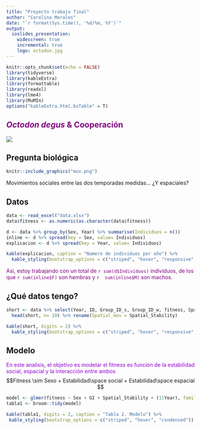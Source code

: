 ```yaml
---
title: "Proyecto trabajo final"
author: "Carolina Morales"
date: "`r format(Sys.time(), '%d/%m, %Y')`"
output:
  ioslides_presentation:
    widescreen: true
    incremental: true
    logo: octodon.jpg
---
```


```r
knitr::opts_chunk$set(echo = FALSE)
library(tidyverse)
library(kableExtra)
library(formattable)
library(readxl)
library(lme4)
library(MuMIn)
options("kableExtra.html.bsTable" = T)
```

## <span style="color:purple"> _Octodon degus_ & **Cooperación**</span>
![](degu.jpeg)



## Pregunta biológica

```r

knitr::include_graphics("mov.png")
```

<span style= "color:orchid4">Movimientos sociales entre las dos temporadas medidas... ¿Y espaciales? </span>


## Datos

```r
data <- read_excel("data.xlsx") 
data$fitness <- as.numeric(as.character(data$fitness))

d <- data %>% group_by(Sex, Year) %>% summarise(Individuos = n()) 
inline <- d %>% spread(key = Sex, value= Individuos) 
explicacion <- d %>% spread(key = Year, value= Individuos) 

kable(explicacion, caption = "Numero de individuos por año") %>%
  kable_styling(bootstrap_options = c("striped", "hover", "responsive", "condensed"), full_width = T)
```

<span style="color:purple">Asi, estoy trabajando con un total de `r sum(d$Individuos) ` individuos, de los que `r sum(inline$F)` son hembras y `r  sum(inline$M) ` son machos.</span>


## ¿Qué datos tengo?

```r

short <- data %>% select(Year, ID, Group_ID_s, Group_ID_w, fitness, Spatial_Stability, GI) %>% drop_na() %>% 
  head(short, n= 10) %>% rename(Spatial_mov = Spatial_Stability)

kable(short, digits = 2) %>%
  kable_styling(bootstrap_options = c("striped", "hover", "responsive", "condensed"), full_width = T)
```


## Modelo 

<span style="color:darkviolet">En este analisis, el objetivo es modelar el fitness es función de la estabilidad social, espacial y la interacción entre ambos </span>
$$Fitness \sim Sexo + Estabilidad\space social + Estabilidad\space espacial  $$

```r
model <- glmer(fitness ~ Sex + GI + Spatial_Stability + (1|Year), family= "poisson", data= data)
tabla1 <- broom::tidy(model) 

kable(tabla1, digits = 2, caption = "Tabla 2. Modelo") %>%
 kable_styling(bootstrap_options = c("striped", "hover", "condensed"))

```





